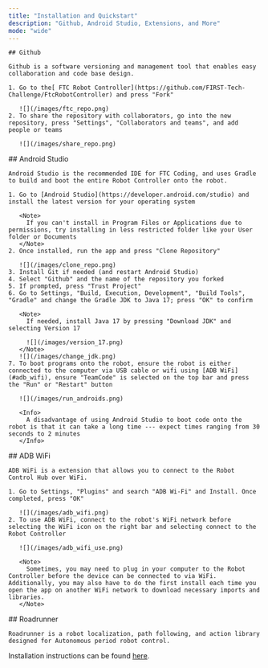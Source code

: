 ```yaml
---
title: "Installation and Quickstart"
description: "Github, Android Studio, Extensions, and More"
mode: "wide"
---
```


<Tabs>
  <Tab title="Github">
    

    ## Github

    Github is a software versioning and management tool that enables easy collaboration and code base design.

    1. Go to the[ FTC Robot Controller](https://github.com/FIRST-Tech-Challenge/FtcRobotController) and press "Fork" 

       ![](/images/ftc_repo.png)
    2. To share the repository with collaborators, go into the new repository, press "Settings", "Collaborators and teams", and add people or teams

       ![](/images/share_repo.png)
  </Tab>
  <Tab title="Android Studio">
    ## Android Studio

    Android Studio is the recommended IDE for FTC Coding, and uses Gradle to build and boot the entire Robot Controller onto the robot.

    1. Go to [Android Studio](https://developer.android.com/studio) and install the latest version for your operating system

       <Note>
         If you can't install in Program Files or Applications due to permissions, try installing in less restricted folder like your User folder or Documents
       </Note>
    2. Once installed, run the app and press "Clone Repository"

       ![](/images/clone_repo.png)
    3. Install Git if needed (and restart Android Studio)
    4. Select "Github" and the name of the repository you forked
    5. If prompted, press "Trust Project"
    6. Go to Settings, "Build, Execution, Development", "Build Tools", "Gradle" and change the Gradle JDK to Java 17; press "OK" to confirm

       <Note>
         If needed, install Java 17 by pressing "Download JDK" and selecting Version 17

         ![](/images/version_17.png)
       </Note>
       ![](/images/change_jdk.png)
    7. To boot programs onto the robot, ensure the robot is either connected to the computer via USB cable or wifi using [ADB WiFi](#adb_wifi), ensure "TeamCode" is selected on the top bar and press the "Run" or "Restart" button

       ![](/images/run_androids.png)

       <Info>
         A disadvantage of using Android Studio to boot code onto the robot is that it can take a long time --- expect times ranging from 30 seconds to 2 minutes
       </Info>
  </Tab>
  <Tab title="ADB WiFi">
    ## <span id="adb_wifi">
      ADB WiFi
    </span>

    ADB WiFi is a extension that allows you to connect to the Robot Control Hub over WiFi.

    1. Go to Settings, "Plugins" and search "ADB Wi-Fi" and Install. Once completed, press "OK"

       ![](/images/adb_wifi.png)
    2. To use ADB WiFi, connect to the robot's WiFi network before selecting the WiFi icon on the right bar and selecting connect to the Robot Controller 

       ![](/images/adb_wifi_use.png)

       <Note>
         Sometimes, you may need to plug in your computer to the Robot Controller before the device can be connected to via WiFi. Additionally, you may also have to do the first install each time you open the app on another WiFi network to download necessary imports and libraries.
       </Note>
  </Tab>
  <Tab title="Roadrunner">
    ## Roadrunner

    Roadrunner is a robot localization, path following, and action library designed for Autonomous period robot control.
  </Tab>
</Tabs>

Installation instructions can be found [here](https://rr.brott.dev/docs/v1-0/installation/).